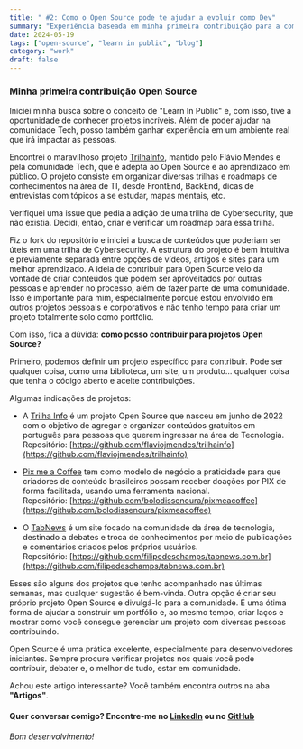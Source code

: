 ```yaml
---
title: " #2: Como o Open Source pode te ajudar a evoluir como Dev"
summary: "Experiência baseada em minha primeira contribuição para a comunidade"
date: 2024-05-19
tags: ["open-source", "learn in public", "blog"]
category: "work"
draft: false
---
```


### Minha primeira contribuição Open Source

Iniciei minha busca sobre o conceito de "Learn In Public" e, com isso, tive a oportunidade de conhecer projetos incríveis. Além de poder ajudar na comunidade Tech, posso também ganhar experiência em um ambiente real que irá impactar as pessoas.

Encontrei o maravilhoso projeto [TrilhaInfo](https://trilha.info), mantido pelo Flávio Mendes e pela comunidade Tech, que é adepta ao Open Source e ao aprendizado em público. O projeto consiste em organizar diversas trilhas e roadmaps de conhecimentos na área de TI, desde FrontEnd, BackEnd, dicas de entrevistas com tópicos a se estudar, mapas mentais, etc.

Verifiquei uma issue que pedia a adição de uma trilha de Cybersecurity, que não existia. Decidi, então, criar e verificar um roadmap para essa trilha.

Fiz o fork do repositório e iniciei a busca de conteúdos que poderiam ser úteis em uma trilha de Cybersecurity. A estrutura do projeto é bem intuitiva e previamente separada entre opções de vídeos, artigos e sites para um melhor aprendizado. A ideia de contribuir para Open Source veio da vontade de criar conteúdos que podem ser aproveitados por outras pessoas e aprender no processo, além de fazer parte de uma comunidade. Isso é importante para mim, especialmente porque estou envolvido em outros projetos pessoais e corporativos e não tenho tempo para criar um projeto totalmente solo como portfólio.

Com isso, fica a dúvida: **como posso contribuir para projetos Open Source?**

Primeiro, podemos definir um projeto específico para contribuir. Pode ser qualquer coisa, como uma biblioteca, um site, um produto... qualquer coisa que tenha o código aberto e aceite contribuições.

Algumas indicações de projetos:

- A [Trilha Info](https://trilha.info/) é um projeto Open Source que nasceu em junho de 2022 com o objetivo de agregar e organizar conteúdos gratuitos em português para pessoas que querem ingressar na área de Tecnologia.  
  Repositório: [https://github.com/flaviojmendes/trilhainfo](https://github.com/flaviojmendes/trilhainfo)

- [Pix me a Coffee](https://pixmeacoffee.vercel.app/) tem como modelo de negócio a praticidade para que criadores de conteúdo brasileiros possam receber doações por PIX de forma facilitada, usando uma ferramenta nacional.  
  Repositório: [https://github.com/bolodissenoura/pixmeacoffee](https://github.com/bolodissenoura/pixmeacoffee)

- O [TabNews](https://www.tabnews.com.br/) é um site focado na comunidade da área de tecnologia, destinado a debates e troca de conhecimentos por meio de publicações e comentários criados pelos próprios usuários.  
  Repositório: [https://github.com/filipedeschamps/tabnews.com.br](https://github.com/filipedeschamps/tabnews.com.br)

Esses são alguns dos projetos que tenho acompanhado nas últimas semanas, mas qualquer sugestão é bem-vinda. Outra opção é criar seu próprio projeto Open Source e divulgá-lo para a comunidade. É uma ótima forma de ajudar a construir um portfólio e, ao mesmo tempo, criar laços e mostrar como você consegue gerenciar um projeto com diversas pessoas contribuindo.

Open Source é uma prática excelente, especialmente para desenvolvedores iniciantes. Sempre procure verificar projetos nos quais você pode contribuir, debater e, o melhor de tudo, estar em comunidade.

Achou este artigo interessante? Você também encontra outros na aba **"Artigos"**.

#### Quer conversar comigo? Encontre-me no [LinkedIn](https://www.linkedin.com/in/arthcc/) ou no [GitHub](https://github.com/arthcc)

*Bom desenvolvimento!*
